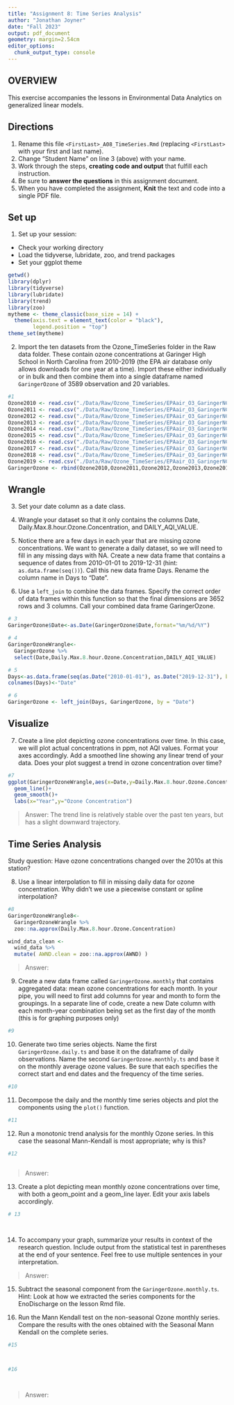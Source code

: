 ```yaml
---
title: "Assignment 8: Time Series Analysis"
author: "Jonathan Joyner"
date: "Fall 2023"
output: pdf_document
geometry: margin=2.54cm
editor_options: 
  chunk_output_type: console
---
```


## OVERVIEW

This exercise accompanies the lessons in Environmental Data Analytics on generalized linear models. 

## Directions
1. Rename this file `<FirstLast>_A08_TimeSeries.Rmd` (replacing `<FirstLast>` with your first and last name).
2. Change "Student Name" on line 3 (above) with your name.
3. Work through the steps, **creating code and output** that fulfill each instruction.
4. Be sure to **answer the questions** in this assignment document.
5. When you have completed the assignment, **Knit** the text and code into a single PDF file.

## Set up 
1. Set up your session:

* Check your working directory
* Load the tidyverse, lubridate, zoo, and trend packages
* Set your ggplot theme

```r
getwd()
library(dplyr)
library(tidyverse)
library(lubridate)
library(trend)
library(zoo)
mytheme <- theme_classic(base_size = 14) +
  theme(axis.text = element_text(color = "black"), 
        legend.position = "top")
theme_set(mytheme)
```


2. Import the ten datasets from the Ozone_TimeSeries folder in the Raw data folder. These contain ozone concentrations at Garinger High School in North Carolina from 2010-2019 (the EPA air database only allows downloads for one year at a time). Import these either individually or in bulk and then combine them into a single dataframe named `GaringerOzone` of 3589 observation and 20 variables. 

```r
#1
Ozone2010 <- read.csv("./Data/Raw/Ozone_TimeSeries/EPAair_O3_GaringerNC2010_raw.csv",stringsAsFactors = TRUE)
Ozone2011 <- read.csv("./Data/Raw/Ozone_TimeSeries/EPAair_O3_GaringerNC2011_raw.csv",stringsAsFactors = TRUE)
Ozone2012 <- read.csv("./Data/Raw/Ozone_TimeSeries/EPAair_O3_GaringerNC2012_raw.csv",stringsAsFactors = TRUE)
Ozone2013 <- read.csv("./Data/Raw/Ozone_TimeSeries/EPAair_O3_GaringerNC2013_raw.csv",stringsAsFactors = TRUE)
Ozone2014 <- read.csv("./Data/Raw/Ozone_TimeSeries/EPAair_O3_GaringerNC2014_raw.csv",stringsAsFactors = TRUE)
Ozone2015 <- read.csv("./Data/Raw/Ozone_TimeSeries/EPAair_O3_GaringerNC2015_raw.csv",stringsAsFactors = TRUE)
Ozone2016 <- read.csv("./Data/Raw/Ozone_TimeSeries/EPAair_O3_GaringerNC2016_raw.csv",stringsAsFactors = TRUE)
Ozone2017 <- read.csv("./Data/Raw/Ozone_TimeSeries/EPAair_O3_GaringerNC2017_raw.csv",stringsAsFactors = TRUE)
Ozone2018 <- read.csv("./Data/Raw/Ozone_TimeSeries/EPAair_O3_GaringerNC2018_raw.csv",stringsAsFactors = TRUE)
Ozone2019 <- read.csv("./Data/Raw/Ozone_TimeSeries/EPAair_O3_GaringerNC2019_raw.csv",stringsAsFactors = TRUE)
GaringerOzone <- rbind(Ozone2010,Ozone2011,Ozone2012,Ozone2013,Ozone2014,Ozone2015,Ozone2016,Ozone2017,Ozone2018,Ozone2019)
```

## Wrangle

3. Set your date column as a date class.

4. Wrangle your dataset so that it only contains the columns Date, Daily.Max.8.hour.Ozone.Concentration, and DAILY_AQI_VALUE. 

5. Notice there are a few days in each year that are missing ozone concentrations. We want to generate a daily dataset, so we will need to fill in any missing days with NA. Create a new data frame that contains a sequence of dates from 2010-01-01 to 2019-12-31 (hint: `as.data.frame(seq())`). Call this new data frame Days. Rename the column name in Days to "Date".

6. Use a `left_join` to combine the data frames. Specify the correct order of data frames within this function so that the final dimensions are 3652 rows and 3 columns. Call your combined data frame GaringerOzone. 

```r
# 3
GaringerOzone$Date<-as.Date(GaringerOzone$Date,format="%m/%d/%Y")

# 4
GaringerOzoneWrangle<-
  GaringerOzone %>%
  select(Date,Daily.Max.8.hour.Ozone.Concentration,DAILY_AQI_VALUE)

# 5
Days<-as.data.frame(seq(as.Date("2010-01-01"), as.Date("2019-12-31"), by = "days"))
colnames(Days)<-"Date"

# 6
GaringerOzone <- left_join(Days, GaringerOzone, by = "Date")

```

## Visualize

7. Create a line plot depicting ozone concentrations over time. In this case, we will plot actual concentrations in ppm, not AQI values. Format your axes accordingly. Add a smoothed line showing any linear trend of your data. Does your plot suggest a trend in ozone concentration over time?

```r
#7
ggplot(GaringerOzoneWrangle,aes(x=Date,y=Daily.Max.8.hour.Ozone.Concentration))+
  geom_line()+
  geom_smooth()+
  labs(x="Year",y="Ozone Concentration")
```

>Answer: The trend line is relatively stable over the past ten years, but has a slight downward trajectory.

## Time Series Analysis

Study question: Have ozone concentrations changed over the 2010s at this station? 

8. Use a linear interpolation to fill in missing daily data for ozone concentration. Why didn't we use a piecewise constant or spline interpolation?

```r
#8
GaringerOzoneWrangle8<-
  GaringerOzoneWrangle %>% 
  zoo::na.approx(Daily.Max.8.hour.Ozone.Concentration)

wind_data_clean <- 
  wind_data %>% 
  mutate( AWND.clean = zoo::na.approx(AWND) )
```

> Answer: 


9. Create a new data frame called `GaringerOzone.monthly` that contains aggregated data: mean ozone concentrations for each month. In your pipe, you will need to first add columns for year and month to form the groupings. In a separate line of code, create a new Date column with each month-year combination being set as the first day of the month (this is for graphing purposes only)

```r
#9

```


10. Generate two time series objects. Name the first `GaringerOzone.daily.ts` and base it on the dataframe of daily observations. Name the second `GaringerOzone.monthly.ts` and base it on the monthly average ozone values. Be sure that each specifies the correct start and end dates and the frequency of the time series.

```r
#10

```


11. Decompose the daily and the monthly time series objects and plot the components using the `plot()` function.

```r
#11


```


12. Run a monotonic trend analysis for the monthly Ozone series. In this case the seasonal Mann-Kendall is most appropriate; why is this?

```r
#12



```

> Answer: 

13. Create a plot depicting mean monthly ozone concentrations over time, with both a geom_point and a geom_line layer. Edit your axis labels accordingly.

```r
# 13




```

14. To accompany your graph, summarize your results in context of the research question. Include output from the statistical test in parentheses at the end of your sentence. Feel free to use multiple sentences in your interpretation.

> Answer: 

15. Subtract the seasonal component from the `GaringerOzone.monthly.ts`. Hint: Look at how we extracted the series components for the EnoDischarge on the lesson Rmd file.

16. Run the Mann Kendall test on the non-seasonal Ozone monthly series. Compare the results with the ones obtained with the Seasonal Mann Kendall on the complete series.

```r
#15



#16




```

> Answer: 
